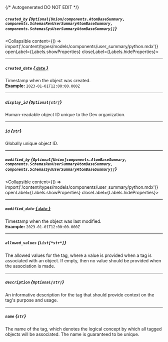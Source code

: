 {/* Autogenerated DO NOT EDIT  */}

##### `created_by` *{`Optional[Union[components.AtomBaseSummary, components.SchemasRevUserSummaryAtomBaseSummary, components.SchemasSysUserSummaryAtomBaseSummary]]`}*
<Collapsible content={() => import('/content/types/models/components/user_summary/python.mdx')} openLabel={Labels.showProperties} closeLabel={Labels.hideProperties}>
</Collapsible>

---
##### `created_date` [*{ `date` }*](https://docs.python.org/3/library/datetime.html#date-objects)
Timestamp when the object was created.
<br/>
**Example:** `2023-01-01T12:00:00.000Z`

---
##### `display_id` *{`Optional[str]`}*
Human\-readable object ID unique to the Dev organization.

---
##### `id` *{`str`}*
Globally unique object ID.

---
##### `modified_by` *{`Optional[Union[components.AtomBaseSummary, components.SchemasRevUserSummaryAtomBaseSummary, components.SchemasSysUserSummaryAtomBaseSummary]]`}*
<Collapsible content={() => import('/content/types/models/components/user_summary/python.mdx')} openLabel={Labels.showProperties} closeLabel={Labels.hideProperties}>
</Collapsible>

---
##### `modified_date` [*{ `date` }*](https://docs.python.org/3/library/datetime.html#date-objects)
Timestamp when the object was last modified.
<br/>
**Example:** `2023-01-01T12:00:00.000Z`

---
##### `allowed_values` *{`List[*str*]`}*
The allowed values for the tag, where a value is provided when a
tag is associated with an object. If empty, then no value should be
provided when the association is made.


---
##### `description` *{`Optional[str]`}*
An informative description for the tag that should provide context
on the tag's purpose and usage.


---
##### `name` *{`str`}*
The name of the tag, which denotes the logical concept by which all
tagged objects will be associated. The name is guaranteed to be
unique.



